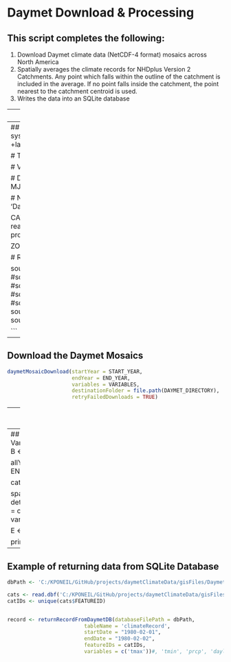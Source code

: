 # Daymet Download & Processing

## This script completes the following:

1. Download Daymet climate data (NetCDF-4 format) mosaics across North America
2. Spatially averages the climate records for NHDplus Version 2 Catchments. Any point which falls within the outline of the catchment is included in the average. If no point falls inside the catchment, the point nearest to the catchment centroid is used.
3. Writes the data into an SQLite database

---
##Load Libraries
```r
rm(list=setdiff(ls(), "CATCHMENTS"))

#library(dplyr)
library(maptools)
#library(RSQLite)
#library(RSQLite.extfuns)
#library(ncdf4)
#library(reshape2)
#library(tcltk)
library(maptools)

```

---
## Enter Inputs
```r

# Define the projections of the shapefiles and Daymet data
#   Note: The Daymet proj4 is just the coordinate system the projection is based on.
proj4.Lambert <- "+proj=lcc +ellps=WGS84 +datum=WGS84 +lat_1=25 +lat_2=60 +lat_0=42.5 +lon_0=-100 +x_0=0 +y_0=0"

# Temporal range
START_YEAR <- 1980
END_YEAR <- 2013

# Variables
VARIABLES <- c('tmax', 'tmin', 'prcp', 'dayl', 'srad', 'vp', 'swe')

# Destination folder of the raw Daymet data
DAYMET_DIRECTORY <- '//IGSAGBEBWS-MJO7/projects/dataIn/environmental/climate/daymet/Daily'

# Name of the database with Daymet data paired to NHDPlus catchments
#DATABASE_NAME <- 'DaymetByNENYHRDCatchments'
DATABASE_NAME <- 'test'
TABLE_NAME <- 'climateRecord'
tableName <- TABLE_NAME

CATCHMENTS <- readShapePoly('C:/KPONEIL/GitHub/projects/daymetClimateData/gisFiles/shapefiles/NENYHRD_AllCatchments_DaymetPrj.shp', proj4string=CRS(proj4.Lambert))

ZONE_FIELD <- 'FEATUREID'

# Run this until package is created

source('C:/KPONEIL/GitHub/projects/daymetClimateData/scripts/functions/daymetMosaicDownload.R')
#source('C:/KPONEIL/GitHub/projects/daymetClimateData/scripts/functions/spatialAverageDaymet.R')
#source('C:/KPONEIL/GitHub/projects/daymetClimateData/scripts/functions/tileCatchmentsShapefile.R')
#source('C:/KPONEIL/GitHub/projects/daymetClimateData/scripts/functions/transformShapefile.R')
#source('C:/KPONEIL/GitHub/projects/daymetClimateData/scripts/functions/convertDaymetToSQLiteDatabase.R')
source('C:/KPONEIL/GitHub/projects/daymetClimateData/scripts/functions/returnRecordFromDaymetDB.R')
source('C:/KPONEIL/GitHub/projects/daymetClimateData/scripts/functions/determineSpatialRelationships.R')

```

---
## Download the Daymet Mosaics
```r

daymetMosaicDownload(startYear = START_YEAR,
                     endYear = END_YEAR,
                     variables = VARIABLES,
                     destinationFolder = file.path(DAYMET_DIRECTORY),
                     retryFailedDownloads = TRUE)
```

---
## Create and Connect to Database
```r

setwd(DAYMET_DIRECTORY)

# If the database does not exist then create one
if ( !file.exists(DATABASE_NAME) ) 
  { src_sqlite(DATABASE_NAME, create = T) }

# Connect to the database
database <- dbConnect(SQLite(), DATABASE_NAME)
```

---
## Average the Daymet Records by Catchment
```r

# Variables and years to average and add to database
B <- proc.time()[3]

allYears <- seq(from = START_YEAR, to = END_YEAR, by = 1)

catTest <- CATCHMENTS[1:10,]

spatialIndeces <- determineSpatialRelationships(catchmentsShapefile = catTest, 
                                              daymetDirectory = DAYMET_DIRECTORY,
                                              variables = VARIABLES,
                                              years = allYears)









E <- proc.time()[3]

print("Total time: ", (E - B)/3600, " hours.")
```

---
## Example of returning data from SQLite Database
```r

dbPath <- 'C:/KPONEIL/GitHub/projects/daymetClimateData/gisFiles/DaymetByNENYHRDCatchments'

cats <- read.dbf('C:/KPONEIL/GitHub/projects/daymetClimateData/gisFiles/shapefiles/NENYHRD_AllCatchments_DaymetPrj.dbf')
catIDs <- unique(cats$FEATUREID)


record <- returnRecordFromDaymetDB(databaseFilePath = dbPath, 
                         tableName = 'climateRecord', 
                         startDate = "1980-02-01", 
                         endDate = "1980-02-02", 
                         featureIDs = catIDs,
                         variables = c('tmax'))#, 'tmin', 'prcp', 'dayl', 'srad', 'vp', 'swe'))
```